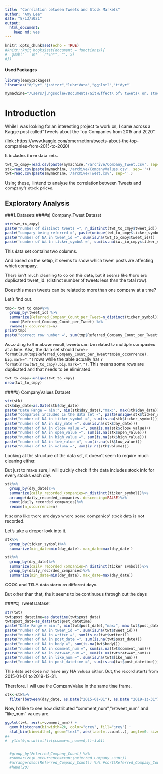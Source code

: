 ```yaml
---
title: "Correlation between Tweets and Stock Markets"
author: "Amy Lee"
date: "8/13/2021"
output: 
  html_document:
    keep_md: yes
---
```


```r
knitr::opts_chunk$set(echo = TRUE)
#knitr::knit_hooks$set(document = function(x){
#  gsub("```\n*```r*\n*", "", x)
#})
```

#### Used Packages

```r
library(easypackages)
libraries("dplyr","janitor","lubridate","ggplot2","tidyr")
```
```r
mymachine="/Users/jungsoolee/Documents/Git/Effect\ of\ tweets\ on\ stock\ prices"
```

# Introduction

While I was looking for an interesting project to work on, I came across a Kaggle post called"Tweets about the Top Companies from 2015 and 2020".

(link : https://www.kaggle.com/omermetinn/tweets-about-the-top-companies-from-2015-to-2020)

It includes three data sets.
  
```r
twt_to_cmpy=read.csv(paste(mymachine,'/archive/Company_Tweet.csv', sep=""))
stk=read.csv(paste(mymachine,'/archive/CompanyValues.csv', sep=''))
twt=read.csv(paste(mymachine,'/archive/Tweet.csv', sep=''))
```

Using these, I intend to analyze the correlation between Tweets and company's stock prices.


## Exploratory Analysis

###1. Datasets
####a) Company_Tweet Dataset

```r
str(twt_to_cmpy)
paste("number of distinct tweets =", n_distinct(twt_to_cmpy$tweet_id))
paste("company being referred =", paste(unique(twt_to_cmpy$ticker_symbol), collapse=", "))
paste("number of NA in tweet_id =", sum(is.na(twt_to_cmpy$tweet_id)))
paste("number of NA in ticker_symbol =", sum(is.na(twt_to_cmpy$ticker_symbol)))
```

This data set contains two columns.

And based on the setup, it seems to show which tweet posts are affecting which company.

There isn't much cleaning to do on this data, but it seems like there are duplicated tweet_id. (distinct number of tweets less than the total row).

Does this mean tweets can be related to more than one company at a time?

Let's find out.

```r
tmp<- twt_to_cmpy%>%
  group_by(tweet_id) %>%
  summarize(Referred_Company_Count_per_Tweet=n_distinct(ticker_symbol)) %>%
  count(Referred_Company_Count_per_Tweet) %>%
  rename(n_occurrence=n)
print(tmp)
paste("correct row number =", sum(tmp$Referred_Company_Count_per_Tweet*tmp$n_occurrence))
```
According to the above result, tweets can be related to multiple companies at a time. Also, the data set should have `r format(sum(tmp$Referred_Company_Count_per_Tweet*tmp$n_occurrence), big.mark=",")` rows while the table actually has `r format(nrow(twt_to_cmpy),big.mark=",")`.
This means some rows are duplicated and that needs to be eliminated.

```r
twt_to_cmpy<-unique(twt_to_cmpy)
nrow(twt_to_cmpy)
```



####b) CompanyValues Dataset
```r
str(stk)
stk$day_date=as.Date(stk$day_date)
paste("Date Range = min:", min(stk$day_date),"max:", max(stk$day_date))
paste("companies included in the data set =", paste(unique(stk$ticker_symbol), collapse=", "))
paste("number of NA in ticker_symbol =", sum(is.na(stk$ticker_symbol)))
paste("number of NA in day_date =", sum(is.na(stk$day_date)))
paste("number of NA in close_value =", sum(is.na(stk$close_value)))
paste("number of NA in open_value =", sum(is.na(stk$open_value)))
paste("number of NA in high_value =", sum(is.na(stk$high_value)))
paste("number of NA in low_value =", sum(is.na(stk$low_value)))
paste("number of NA in volume =", sum(is.na(stk$volume)))
```

Looking at the structure of the data set, it doesn't seem to require much cleaning either.

But just to make sure, I will quickly check if the data includes stock info for every stocks each day.

```r
stk%>%
  group_by(day_date)%>%
  summarize(daily_recorded_companies=n_distinct(ticker_symbol))%>%
  arrange(daily_recorded_companies, descending=FALSE)%>%
  count(daily_recorded_companies)%>%
  rename(n_occurrence=n)

```
It seems like there are days where some companies' stock data is not recorded.

Let's take a deeper look into it.

```r
stk%>%
  group_by(ticker_symbol)%>%
  summarize(min_date=min(day_date), max_date=max(day_date))

stk%>%
  group_by(day_date)%>%
  summarize(daily_recorded_companies=n_distinct(ticker_symbol))%>%
  group_by(daily_recorded_companies)%>%
  summarize(min_date=min(day_date), max_date=max(day_date))

```

GOOG and TSLA data starts on different days.

But other than that, the it seems to be continuous through out the days.

####c) Tweet Dataset

```r
str(twt)
twt$post_datetime=as_datetime(twt$post_date)
twt$post_date=as_date(twt$post_datetime)
paste("Date Range = min:", min(twt$post_date),"max:", max(twt$post_date))
paste("number of NA in tweet_id =", sum(is.na(twt$tweet_id)))
paste("number of NA in writer =", sum(is.na(twt$writer)))
paste("number of NA in post_date =", sum(is.na(twt$post_date)))
paste("number of NA in body =", sum(is.na(twt$body)))
paste("number of NA in comment_num =", sum(is.na(twt$comment_num)))
paste("number of NA in retweet_num =", sum(is.na(twt$retweet_num)))
paste("number of NA in like_num =", sum(is.na(twt$like_num)))
paste("number of NA in post_datetime =", sum(is.na(twt$post_datetime)))
```

This data set does not have any NA values either. But, the record starts from 2015-01-01 to 2019-12-31.

Therefore, I will use the CompanyValue in the same time frame.

```r
stk<-stk%>%
  filter(between(day_date, as.Date("2015-01-01"), as.Date("2019-12-31")))
```

Now, I'd like to see how distributed "comment_num","retweet_num" and "like_num" values are.

```r
ggplot(twt, aes(x=comment_num)) +
  geom_histogram(binwidth=20, color="grey", fill="grey") +
  stat_bin(binwidth=1, geom="text", aes(label=..count..), angle=0, size=3, hjust=0, vjust=0)
#+
#  ylim(0,nrow(twt[twt$comment_num==0,])*1.01)



```











```r
  #group_by(Referred_Company_Count) %>%
  #summarize(n_occurrence=count(Referred_Company_Count))
  #arrange(desc(Referred_Company_Count)) %>% #sort(Referred_Company_Count, decreasing=TRUE) %>%
  #head(20)
```









